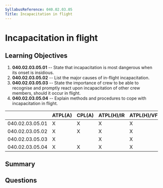 ```yaml
---
SyllabusReference: 040.02.03.05
Title: Incapacitation in flight
---
```


# Incapacitation in flight

## Learning Objectives

1. **040.02.03.05.01** -- State that incapacitation is most dangerous when its
   onset is insidious.
2. **040.02.03.05.02** -- List the major causes of in-flight incapacitation.
3. **040.02.03.05.03** -- State the importance of crew to be able to recognise
   and promptly react upon incapacitation of other crew members, should it occur
   in flight.
4. **040.02.03.05.04** -- Explain methods and procedures to cope with
   incapacitation in flight.

|                 | ATPL(A) | CPL(A) | ATPL(H)/IR | ATPL(H)/VFR | CPL(H) | IR  | CBIR(A) |
| --------------- | ------- | ------ | ---------- | ----------- | ------ | --- | ------- |
| 040.02.03.05.01 | X       | X      | X          | X           | X      | X   |         |
| 040.02.03.05.02 | X       | X      | X          | X           | X      | X   |         |
| 040.02.03.05.03 | X       |        | X          | X           |        |     |         |
| 040.02.03.05.04 | X       | X      | X          | X           | X      | X   |         |

## Summary

## Questions
